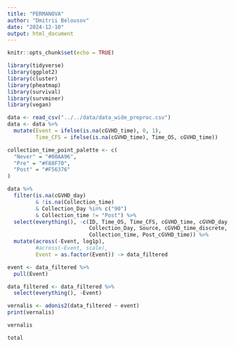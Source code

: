 ```yaml
---
title: "PERMANOVA"
author: "Dmitrii Belousov"
date: "2024-12-10"
output: html_document
---
```


```r
knitr::opts_chunk$set(echo = TRUE)

library(tidyverse)
library(ggplot2)
library(cluster)
library(pheatmap)
library(survival)
library(survminer)
library(vegan)
```

```r
data <- read_csv("../../data/data_wide_preproc.csv")
data <- data %>% 
  mutate(Event = ifelse(is.na(cGVHD_time), 0, 1),
         Time_CFS = ifelse(is.na(cGVHD_time), Time_OS, cGVHD_time))
```
```r
collection_time_point_palette <- c(
  "Never" = "#00AA96", 
  "Pre" = "#F88F70",
  "Post" = "#F56376"
)
```

```r
data %>% 
  filter(is.na(cGVHD_day) 
         & !is.na(Collection_time) 
         & Collection_Day %in% c("90") 
         & Collection_time != "Post") %>% 
  select(everything(), -c(ID, Time_OS, Time_CFS, cGVHD_time, cGVHD_day, 
                          Collection_Day, Source, cGVHD_time_discrete, 
                          Collection_time, Post_cGVHD_time)) %>% 
  mutate(across(-Event, log1p), 
         #across(-Event, scale), 
         Event = as.factor(Event)) -> data_filtered

event <- data_filtered %>% 
  pull(Event)

data_filtered <- data_filtered %>% 
  select(everything(), -Event)
```



```r
vernalis <- adonis2(data_filtered ~ event)
print(vernalis)
```

```r
vernalis
```
```r
total
```

































